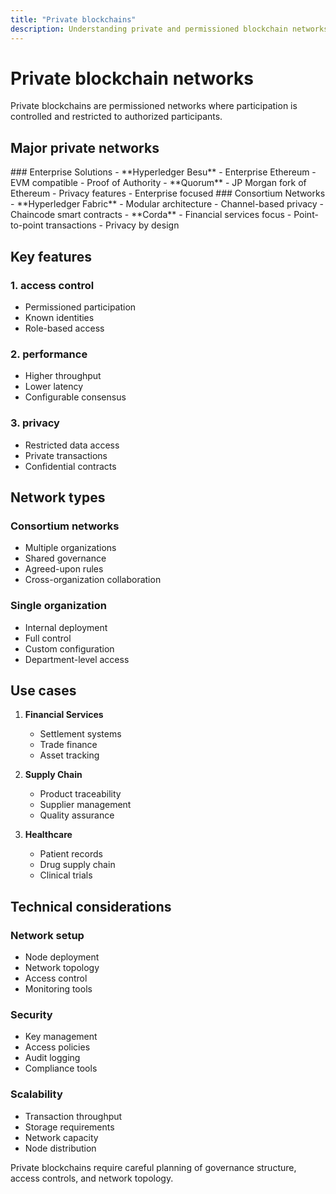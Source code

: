 ```yaml
---
title: "Private blockchains"
description: Understanding private and permissioned blockchain networks
---
```



# Private blockchain networks

<Callout type="info">
  Private blockchains are permissioned networks where participation is
  controlled and restricted to authorized participants.
</Callout>

## Major private networks

<div className="grid grid-cols-1 md:grid-cols-2 gap-6 mb-8">
  <Card>
    ### Enterprise Solutions
    - **Hyperledger Besu**
      - Enterprise Ethereum
      - EVM compatible
      - Proof of Authority
    - **Quorum**
      - JP Morgan fork of Ethereum
      - Privacy features
      - Enterprise focused
  </Card>

  <Card>
    ### Consortium Networks
    - **Hyperledger Fabric**
      - Modular architecture
      - Channel-based privacy
      - Chaincode smart contracts
    - **Corda**
      - Financial services focus
      - Point-to-point transactions
      - Privacy by design
  </Card>
</div>

## Key features

### 1. access control

- Permissioned participation
- Known identities
- Role-based access

### 2. performance

- Higher throughput
- Lower latency
- Configurable consensus

### 3. privacy

- Restricted data access
- Private transactions
- Confidential contracts

## Network types

### Consortium networks

- Multiple organizations
- Shared governance
- Agreed-upon rules
- Cross-organization collaboration

### Single organization

- Internal deployment
- Full control
- Custom configuration
- Department-level access

## Use cases

1. **Financial Services**

   - Settlement systems
   - Trade finance
   - Asset tracking

2. **Supply Chain**

   - Product traceability
   - Supplier management
   - Quality assurance

3. **Healthcare**
   - Patient records
   - Drug supply chain
   - Clinical trials

## Technical considerations

### Network setup

- Node deployment
- Network topology
- Access control
- Monitoring tools

### Security

- Key management
- Access policies
- Audit logging
- Compliance tools

### Scalability

- Transaction throughput
- Storage requirements
- Network capacity
- Node distribution

<Callout type="warning">
  Private blockchains require careful planning of governance structure, access
  controls, and network topology.
</Callout>
